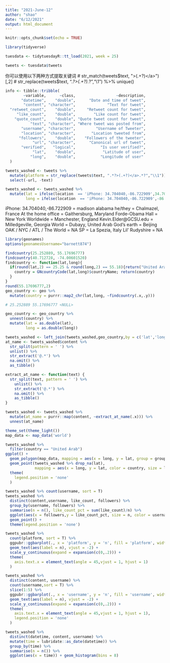 ```yaml
---
title: "2021-June-12"
author: "shao"
date: "6/12/2021"
output: html_document
---
```


```r
knitr::opts_chunk$set(echo = TRUE)
```

```r
library(tidyverse)
```

```r
tuesdata <- tidytuesdayR::tt_load(2021, week = 25)

tweets <- tuesdata$tweets
```
你可以使用以下两种方式提取关键词
# str_match(tweets$text, ">(.+?)</a>")[,2]
# str_replace(tweets$text, ".*?>(.+?)</a>.*?","\\1") %>% unique()


```r
info <- tibble::tribble(
        ~variable,      ~class,                  ~description,
       "datetime",    "double",      "Date and time of tweet",
        "content", "character",              "Text for tweet",
  "retweet_count",    "double",     "Retweet count for tweet",
     "like_count",    "double",        "Like count for tweet",
    "quote_count",    "double", "Quote tweet count for tweet",
           "text", "character", "Where tweet was posted from",
       "username", "character",         "Username of Tweeter",
       "location", "character",       "Location tweeted from",
      "followers",    "double",    "Followers of the tweeter",
            "url", "character",      "Canonical url of tweet",
       "verified",   "logical",           "Is user verified?",
            "lat",    "double",            "Latitude of user",
           "long",    "double",           "Longitude of user"
  )
```

```r
tweets_washed <- tweets %>% 
  mutate(platform = str_replace(tweets$text, ".*?>(.+?)</a>.*?","\\1")) %>% 
  select(-url, -text)
```


```r
tweets_washed <- tweets_washed %>% 
  mutate(lat = ifelse(location  == 'iPhone: 34.704040,-86.722909',34.704040,lat),
         long = ifelse(location  == 'iPhone: 34.704040,-86.722909',-86.722909,long))

```

iPhone: 34.704040,-86.722909 = madison alabama
he/they	= Chalmazel, France
At the home office = Gaithersburg, Maryland
Forde-Obama Hall = New York
Worldwide = Manchester, England
Kevin.Elder@GCSU.edu = Milledgeville, Georgia
World = Dubayy, United Arab
God's earth = Beijing
OAK / NYC / ATL / The World = NA
SP = La Spezia, Italy
Lil’ Rudyshire = NA

```r
library(geonames)
options(geonamesUsername="barnett874")

findcountry(25.252889, 55.17696777)
findcountry(40.712728, -74.00601520)
findcountry <- function(lat,long){
  if(round(lat,2) == 25.25 & round(long,2) == 55.18){return("United Arab")}else{
    country = GNcountryCode(lat,long)$countryName; return(country)
  }
}
round(55.17696777,2)
geo_country <- geo %>% 
  mutate(country = purrr::map2_chr(lat,long, ~findcountry(.x,.y)))

# 25.252889	55.17696777	<NULL>	

geo_country <- geo_country %>% 
  unnest(country) %>% 
  mutate(lat = as.double(lat),
         long = as.double(long))

tweets_washed <- left_join(tweets_washed,geo_country,by = c('lat','long'))
at_name <- tweets_washed$content %>% 
  str_split(pattern = ' ') %>% 
  unlist() %>% 
  str_extract('@.*') %>% 
  na.omit() %>% 
  as_tibble()
```


```r
extract_at_name <- function(text) {
  str_split(text, pattern = ' ') %>%
    unlist() %>%
    str_extract('@.*') %>%
    na.omit() %>%
    as_tibble()
}

tweets_washed <- tweets_washed %>% 
  mutate(at_name = purrr::map(content, ~extract_at_name(.x))) %>% 
  unnest(at_name)
```

```r
theme_set(theme_light())
map_data <- map_data('world')

tweets_washed %>% 
  filter(country == "United Arab")
ggplot() + 
  geom_polygon(map_data, mapping = aes(x = long, y = lat, group = group), fill = "white", color = 'gray60') + 
  geom_point(tweets_washed %>% drop_na(lat), 
             mapping = aes(x = long, y = lat, color = country, size = like_count/followers)) + 
  theme(
    legend.position = 'none'
  )
```
```r
tweets_washed %>% count(username, sort = T)
tweets_washed %>% 
  distinct(content,username, like_count, followers) %>% 
  group_by(username, followers) %>% 
  summarise(n = n(), like_count_pct = sum(like_count)/n) %>% 
  ggplot(aes(x = followers,y = like_count_pct, size = n, color = username)) + 
  geom_point() +
  theme(legend.position = 'none')
```

```r
tweets_washed %>% 
  count(platform, sort = T) %>% 
  ggpubr::ggbarplot(., x = 'platform', y = 'n', fill = 'platform', width = .5) + 
  geom_text(aes(label = n), vjust = -2) + 
  scale_y_continuous(expand = expansion(c(0,.2))) + 
  theme(
    axis.text.x = element_text(angle = 45,vjust = 1, hjust = 1)
  )

```


```r
tweets_washed %>% 
  distinct(content, username) %>% 
  count(username,sort = T) %>% 
  slice(1:5) %>% 
  ggpubr::ggbarplot(., x = 'username', y = 'n', fill = 'username', width = .5) + 
  geom_text(aes(label = n), vjust = -2) + 
  scale_y_continuous(expand = expansion(c(0,.2))) + 
  theme(
    axis.text.x = element_text(angle = 45,vjust = 1, hjust = 1),
    legend.position = 'none'
  )
```

```r
tweets_washed %>% 
  distinct(datetime, content, username) %>% 
  mutate(time = lubridate::as_date(datetime)) %>% 
  group_by(time) %>% 
  summarise(n = n()) %>% 
  ggplot(aes(x = time)) + geom_histogram(bins = 8)
```


